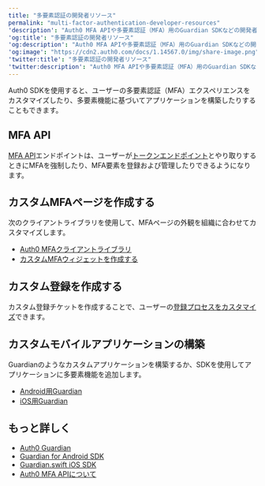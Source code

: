 ```yaml
---
title: "多要素認証の開発者リソース"
permalink: "multi-factor-authentication-developer-resources"
'description': "Auth0 MFA APIや多要素認証（MFA）用のGuardian SDKなどの開発者リソースについて説明します。"
'og:title': "多要素認証の開発者リソース"
'og:description': "Auth0 MFA APIや多要素認証（MFA）用のGuardian SDKなどの開発者リソースについて説明します。"
'og:image': "https://cdn2.auth0.com/docs/1.14567.0/img/share-image.png"
'twitter:title': "多要素認証の開発者リソース"
'twitter:description': "Auth0 MFA APIや多要素認証（MFA）用のGuardian SDKなどの開発者リソースについて説明します。"
---
```


Auth0 SDKを使用すると、ユーザーの多要素認証（<Tooltip data-tooltip-id="react-containers-DefinitionTooltip-0" href="/docs/ja-jp/glossary?term=multifactor-authentication" tip="多要素認証（MFA）: ユーザー名とパスワードに加えて、SMS経由のコードなどの要素を使用するユーザー認証プロセス。" cta="用語集の表示">MFA</Tooltip>）エクスペリエンスをカスタマイズしたり、多要素機能に基づいてアプリケーションを構築したりすることもできます。

## MFA API

[MFA API](/docs/ja-jp/secure/multi-factor-authentication/multi-factor-authentication-developer-resources/mfa-api)エンドポイントは、ユーザーが[トークンエンドポイント](https://auth0.com/docs/api/authentication#get-token)とやり取りするときにMFAを強制したり、MFA要素を登録および管理したりできるようになります。

## カスタムMFAページを作成する

次のクライアントライブラリを使用して、MFAページの外観を組織に合わせてカスタマイズします。

* [Auth0 MFAクライアントライブラリ](https://github.com/auth0/auth0-guardian.js)
* [カスタムMFAウィジェットを作成する](https://github.com/auth0/auth0-guardian.js/tree/master/example)

## カスタム登録を作成する

カスタム登録チケットを作成することで、ユーザーの[登録プロセスをカスタマイズ](/docs/ja-jp/secure/multi-factor-authentication/multi-factor-authentication-developer-resources/create-custom-enrollment-tickets)できます。

## カスタムモバイルアプリケーションの構築

Guardianのようなカスタムアプリケーションを構築するか、SDKを使用してアプリケーションに多要素機能を追加します。

* [Android用Guardian](/docs/ja-jp/secure/multi-factor-authentication/auth0-guardian/guardian-for-android-sdk)
* [iOS用Guardian](/docs/ja-jp/secure/multi-factor-authentication/auth0-guardian/guardian-for-ios-sdk)

## もっと詳しく

* [Auth0 Guardian](/docs/ja-jp/secure/multi-factor-authentication/auth0-guardian)
* [Guardian for Android SDK](/docs/ja-jp/secure/multi-factor-authentication/auth0-guardian/guardian-for-android-sdk)
* [Guardian.swift iOS SDK](/docs/ja-jp/secure/multi-factor-authentication/auth0-guardian/guardian-for-ios-sdk)
* [Auth0 MFA APIについて](/docs/ja-jp/secure/multi-factor-authentication/multi-factor-authentication-developer-resources/mfa-api)